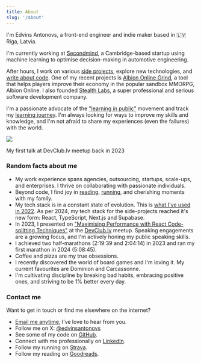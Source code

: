 ---
title: About
slug: '/about'
---

<div className="text-xl">
  I'm Edvins Antonovs, a front-end engineer and indie maker based in 🇱🇻 Riga, Latvia.
</div>

I'm currently working at [Secondmind](https://secondmind.ai/), a Cambridge-based startup using machine learning to optimise decision-making in automotive engineering.

After hours, I work on various [side projects](/projects), explore new technologies, and [write about code](/blog). One of my recent projects is [Albion Online Grind](https://albiononlinegrind.com), a tool that helps players improve their economy in the popular sandbox MMORPG, Albion Online. I also founded [Stealth Labs](https://www.stealthlabs.dev/), a super professional and serious software development company.

I'm a passionate advocate of the ["learning in public"](https://www.swyx.io/learn-in-public/) movement and track my [learning journey](/self-education). I'm always looking for ways to improve my skills and knowledge, and I'm not afraid to share my experiences (even the failures) with the world.

![](/talk.jpeg)

<p className="text-center text-sm text-gray-500">My first talk at DevClub.lv meetup back in 2023</p>

### Random facts about me

- My work experience spans agencies, outsourcing, startups, scale-ups, and enterprises. I thrive on collaborating with passionate individuals.
- Beyond code, I find joy in [reading](https://www.goodreads.com/user/show/80549857-edvins-antonovs), [running](https://www.strava.com/athletes/29502472), and cherishing moments with my family.
- My tech stack is in a constant state of evolution. This is [what I've used in 2022](/my-tech-stack). As per 2024, my tech stack for the side-projects reached it's new form: React, TypeScript, Next.js and Supabase.
- In 2023, I presented on ["Maximising Performance with React Code-splitting Techniques"](/my-first-talk) at the [DevClub.lv](https://devclub.lv/) meetup. Speaking engagements are a growing focus, and I'm actively honing my public speaking skills.
- I achieved two half-marathons (2:19:39 and 2:04:14) in 2023 and ran my first marathon in 2024 (5:08:45).
- Coffee and pizza are my true obsessions.
- I recently discovered the world of board games and I'm loving it. My current favourites are Dominion and Carcassonne.
- I'm cultivating discipline by breaking bad habits, embracing positive ones, and striving to be 1% better every day.

### Contact me

Want to get in touch or find me elsewhere on the internet?

- <a href="mailto:ummahusla@gmail.com">Email me anytime</a>, I’ve love to hear from you.
- Follow me on X: [@edvinsantonovs](https://x.com/edvinsantonovs)
- See some of my code on [GitHub](https://github.com/ummahusla).
- Connect with me professionally on [LinkedIn](https://www.linkedin.com/in/edvinsantonovs/).
- Follow my running on [Strava](https://www.strava.com/athletes/29502472).
- Follow my reading on [Goodreads](https://www.goodreads.com/user/show/80549857-edvins-antonovs).
